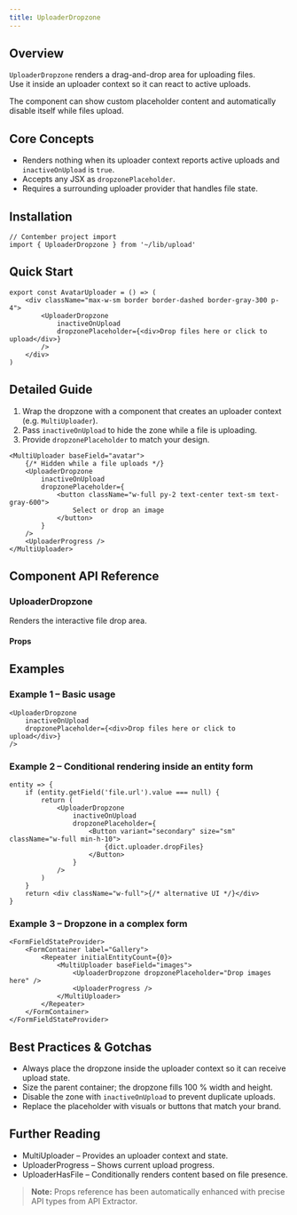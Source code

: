 ```yaml
---
title: UploaderDropzone
---
```


## Overview
`UploaderDropzone` renders a drag-and-drop area for uploading files.  
Use it inside an uploader context so it can react to active uploads.

The component can show custom placeholder content and automatically disable itself while files upload.

## Core Concepts
* Renders nothing when its uploader context reports active uploads and `inactiveOnUpload` is `true`.
* Accepts any JSX as `dropzonePlaceholder`.
* Requires a surrounding uploader provider that handles file state.

## Installation
```tsx
// Contember project import
import { UploaderDropzone } from '~/lib/upload'
```

## Quick Start
```tsx
export const AvatarUploader = () => (
	<div className="max-w-sm border border-dashed border-gray-300 p-4">
		<UploaderDropzone
			inactiveOnUpload
			dropzonePlaceholder={<div>Drop files here or click to upload</div>}
		/>
	</div>
)
```

## Detailed Guide
1. Wrap the dropzone with a component that creates an uploader context (e.g. `MultiUploader`).  
2. Pass `inactiveOnUpload` to hide the zone while a file is uploading.  
3. Provide `dropzonePlaceholder` to match your design.

```tsx
<MultiUploader baseField="avatar">
	{/* Hidden while a file uploads */}
	<UploaderDropzone
		inactiveOnUpload
		dropzonePlaceholder={
			<button className="w-full py-2 text-center text-sm text-gray-600">
				Select or drop an image
			</button>
		}
	/>
	<UploaderProgress />
</MultiUploader>
```

## Component API Reference

### UploaderDropzone
Renders the interactive file drop area.

#### Props
<!-- props -->

## Examples

### Example 1 – Basic usage
```tsx
<UploaderDropzone
	inactiveOnUpload
	dropzonePlaceholder={<div>Drop files here or click to upload</div>}
/>
```

### Example 2 – Conditional rendering inside an entity form
```tsx
entity => {
	if (entity.getField('file.url').value === null) {
		return (
			<UploaderDropzone
				inactiveOnUpload
				dropzonePlaceholder={
					<Button variant="secondary" size="sm" className="w-full min-h-10">
						{dict.uploader.dropFiles}
					</Button>
				}
			/>
		)
	}
	return <div className="w-full">{/* alternative UI */}</div>
}
```

### Example 3 – Dropzone in a complex form
```tsx
<FormFieldStateProvider>
	<FormContainer label="Gallery">
		<Repeater initialEntityCount={0}>
			<MultiUploader baseField="images">
				<UploaderDropzone dropzonePlaceholder="Drop images here" />
				<UploaderProgress />
			</MultiUploader>
		</Repeater>
	</FormContainer>
</FormFieldStateProvider>
```

## Best Practices & Gotchas
* Always place the dropzone inside the uploader context so it can receive upload state.
* Size the parent container; the dropzone fills 100 % width and height.
* Disable the zone with `inactiveOnUpload` to prevent duplicate uploads.
* Replace the placeholder with visuals or buttons that match your brand.

## Further Reading
* MultiUploader – Provides an uploader context and state.
* UploaderProgress – Shows current upload progress.
* UploaderHasFile – Conditionally renders content based on file presence.

<!-- End of Generated Documentation -->

> **Note:** Props reference has been automatically enhanced with precise API types from API Extractor.
